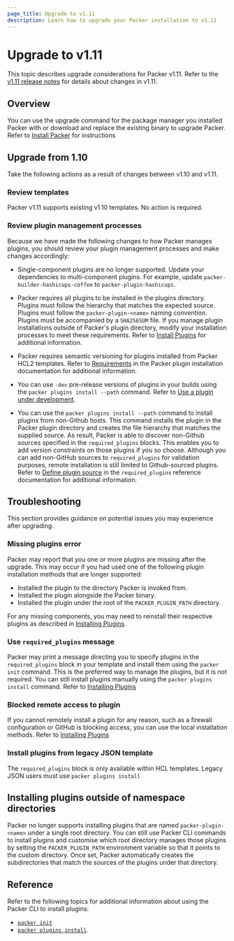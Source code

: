 ```yaml
---
page_title: Upgrade to v1.11
description: Learn how to upgrade your Packer installation to v1.11
---
```


# Upgrade to v1.11

This topic describes upgrade considerations for Packer v1.11. Refer to the [v1.11 release notes](/packer/docs/release-notes/v1_11) for details about changes in v1.11.

## Overview

You can use the upgrade command for the package manager you installed Packer with or download and replace the existing binary to upgrade Packer. Refer to [Install Packer](/packer/install) for instructions

## Upgrade from 1.10 

Take the following actions as a result of changes between v1.10 and v1.11.

### Review templates

Packer v1.11 supports existing v1.10 templates. No action is required. 

### Review plugin management processes

Because we have made the following changes to how Packer manages plugins, you should review your plugin management processes and make changes accordingly:

* Single-component plugins are no longer supported. Update your dependencies to multi-component plugins. For example, update `packer-builder-hashicups-coffee` to `packer-plugin-hashicups`.

* Packer requires all plugins to be installed in the plugins directory. Plugins must follow the hierarchy that matches the expected source. Plugins must follow the `packer-plugin-<name>` naming convention. Plugins must be accompanied by a `SHA256SUM` file. If you manage plugin installations outside of Packer's plugin directory, modify your installation processes to meet these requirements. Refer to [Install Plugins](/packer/docs/plugins/install) for additional information.

* Packer requires semantic versioning for plugins installed from Packer HCL2 templates. Refer to [Requirements](/packer/docs/plugins/install#requiremets) in the Packer plugin installation documentation for additional information.

* You can use `-dev` pre-release versions of plugins in your builds using the `packer plugins install --path` command. Refer to [Use a plugin under development](/packer/docs/plugins/install#use-a-plugin-under-development).

* You can use the `packer plugins install --path` command to install plugins from non-Github hosts. This command installs the plugin in the Packer plugin directory and creates the file hierarchy that matches the supplied source. As result, Packer is able to discover non-Github sources specified in the `required_plugins` blocks. This enables you to add version constraints on those plugins if you so choose.
  Although you can add non-GitHub sources to `required_plugins` for validation purposes, remote installation is still limited to Github-sourced plugins. Refer to [Define plugin source](/packer/docs/templates/hcl_templates/blocks/packer#define-plugin-source) in the `required_plugins` reference documentation for additional information.

## Troubleshooting

This section provides guidance on potential issues you may experience after upgrading.

### Missing plugins error

Packer may report that you one or more plugins are missing after the upgrade.
This may occur if you had used one of the following plugin installation methods that are longer supported:

* Installed the plugin to the directory Packer is invoked from.
* Installed the plugin alongside the Packer binary.
* Installed the plugin under the root of the `PACKER_PLUGIN_PATH` directory.

For any missing components, you may need to reinstall their respective plugins as described in [Installing Plugins](/packer/docs/plugins/install).

### Use `required_plugins` message

Packer may print a message directing you to specify plugins in the `required_plugins` block in your template and install them using the `packer init` command.
This is the preferred way to manage the plugins, but it is not required. You can still install plugins manually using the `packer plugins install` command. Refer to [Installing Plugins](/packer/docs/plugins/install)

### Blocked remote access to plugin 

If you cannot remotely install a plugin for any reason, such as a firewall configuration or GitHub is blocking access, you can use the local installation methods. Refer to [Installing Plugins](/packer/docs/plugins/install)

### Install plugins from legacy JSON template 

The `required_plugins` block is only available within HCL templates. Legacy JSON users must use `packer plugins install` 

## Installing plugins outside of namespace directories

Packer no longer supports installing plugins that are named `packer-plugin-<name>` under a single root directory.
You can still use Packer CLI commands to install plugins and customise which root directory manages those plugins by setting the `PACKER_PLUGIN_PATH` environment variable so that it points to the custom directory.
Once set, Packer automatically creates the subdirectories that match the sources of the plugins under that directory.

## Reference

Refer to the following topics for additional information about using the Packer CLI to install plugins:
* [`packer init`](https://developer.hashicorp.com/packer/docs/commands/init)
* [`packer plugins install`](https://developer.hashicorp.com/packer/docs/commands/plugins/install).